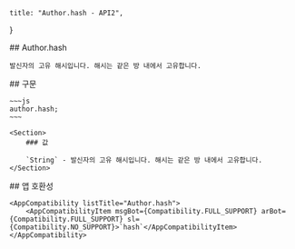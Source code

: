 
    title: "Author.hash - API2",
}

<Section>
    ## Author.hash

    발신자의 고유 해시입니다. 해시는 같은 방 내에서 고유합니다.
</Section>
<Section>
    ## 구문

    ~~~js
    author.hash;
    ~~~

    <Section>
        ### 값

        `String` - 발신자의 고유 해시입니다. 해시는 같은 방 내에서 고유합니다.
    </Section>
</Section>
<Section>
    ## 앱 호환성

    <AppCompatibility listTitle="Author.hash">
        <AppCompatibilityItem msgBot={Compatibility.FULL_SUPPORT} arBot={Compatibility.FULL_SUPPORT} sl={Compatibility.NO_SUPPORT}>`hash`</AppCompatibilityItem>
    </AppCompatibility>
</Section>